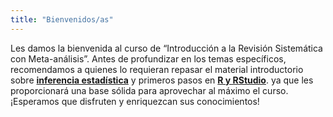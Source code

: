```yaml
---
title: "Bienvenidos/as"
---
```


Les damos la bienvenida al curso de "Introducción a la Revisión Sistemática con Meta-análisis". Antes de profundizar en los temas específicos, recomendamos a quienes lo requieran repasar el material introductorio sobre [**inferencia estadística**](extras/intro_inferencia.qmd) y primeros pasos en [**R y RStudio**](extras/intro_R.qmd). ya que les proporcionará una base sólida para aprovechar al máximo el curso. ¡Esperamos que disfruten y enriquezcan sus conocimientos!
